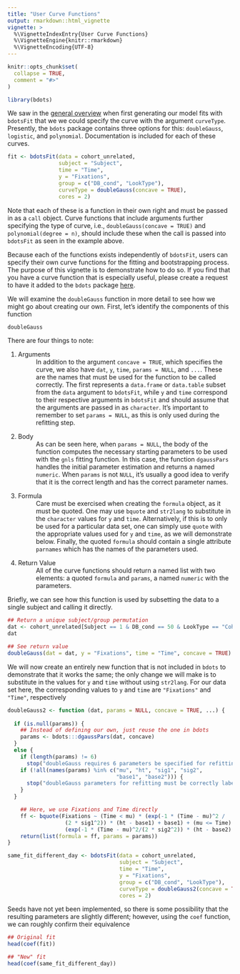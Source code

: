 ```yaml
---
title: "User Curve Functions"
output: rmarkdown::html_vignette
vignette: >
  %\VignetteIndexEntry{User Curve Functions}
  %\VignetteEngine{knitr::rmarkdown}
  %\VignetteEncoding{UTF-8}
---
```



```r
knitr::opts_chunk$set(
  collapse = TRUE,
  comment = "#>"
)
```

```r
library(bdots)
```

We saw in the [general overview](bdots.html) when first generating our model fits with `bdotsFit` that we we could specify the curve with the argument `curveType`. Presently, the `bdots` package contains three options for this: `doubleGauss`, `logistic`, and `polynomial`. Documentation is included for each of these curves. 

```r
fit <- bdotsFit(data = cohort_unrelated,
                subject = "Subject",
                time = "Time",
                y = "Fixations",
                group = c("DB_cond", "LookType"),
                curveType = doubleGauss(concave = TRUE),
                cores = 2)
```

Note that each of these is a function in their own right and must be passed in as a `call` object. Curve functions that include arguments further specifying the type of curve, i.e., `doubleGauss(concave = TRUE)` and `polynomial(degree = n)`, should include these when the call is passed into `bdotsFit` as seen in the example above.

Because each of the functions exists independently of `bdotsFit`, users can specify their own curve functions for the fitting and bootstrapping process. The purpose of this vignette is to demonstrate how to do so. If you find that you have a curve function that is especially useful, please create a request to have it added to the `bdots` package [here](https://github.com/collinn/bdots/issues).

We will examine the `doubleGauss` function in more detail to see how we might go about creating our own. First, let's identify the components of this function

```r
doubleGauss
```

There are four things to note:

1. Arguments
  : In addition to the argument `concave = TRUE`, which specifies the curve, we also have `dat`, `y`, `time`, `params = NULL`, and `...`. These are the names that must be used for the function to be called correctly. The first represents a `data.frame` or `data.table` subset from the `data` argument to `bdotsFit`, while `y` and `time` correspond to their respective arguments in `bdotsFit` and should assume that the arguments are passed in as `character`. It's important to remember to set `params = NULL`, as this is only used during the refitting step. 
2. Body
  : As can be seen here, when `params = NULL`, the body of the function computes the necessary starting parameters to be used with the `gnls` fitting function. In this case, the function `dgaussPars` handles the initial parameter estimation and returns a named `numeric`. When `params` is not `NULL`, it's usually a good idea to verify that it is the correct length and has the correct parameter names. 
4. Formula
  : Care must be exercised when creating the `formula` object, as it must be quoted. One may use `bquote` and `str2lang` to substitute in the `character` values for `y` and `time`. Alternatively, if this is to only be used for a particular data set, one can simply use `quote` with the appropriate values used for `y` and `time`, as we will demonstrate below. Finally, the quoted `formula` should contain a single attribute `parnames` which has the names of the parameters used. 
3. Return Value
  : All of the curve functions should return a named list with two elements: a quoted `formula` and `params`, a named `numeric` with the parameters. 

Briefly, we can see how this function is used by subsetting the data to a single subject and calling it directly.

```r
## Return a unique subject/group permutation
dat <- cohort_unrelated[Subject == 1 & DB_cond == 50 & LookType == "Cohort", ]
dat
```

```r
## See return value
doubleGauss(dat = dat, y = "Fixations", time = "Time", concave = TRUE)
```

We will now create an entirely new function that is not included in `bdots` to demonstrate that it works the same; the only change we will make is to substitute in the values for `y` and `time` without using `str2lang`. For our data set here, the corresponding values to `y` and `time` are `"Fixations"` and `"Time"`, respectively

```r
doubleGauss2 <- function (dat, params = NULL, concave = TRUE, ...) {
  
  if (is.null(params)) {
    ## Instead of defining our own, just reuse the one in bdots
    params <- bdots:::dgaussPars(dat, concave)
  }
  else {
    if (length(params) != 6) 
      stop("doubleGauss requires 6 parameters be specified for refitting")
    if (!all(names(params) %in% c("mu", "ht", "sig1", "sig2", 
                                  "base1", "base2"))) {
      stop("doubleGauss parameters for refitting must be correctly labeled")
    }
  }

    ## Here, we use Fixations and Time directly
    ff <- bquote(Fixations ~ (Time < mu) * (exp(-1 * (Time - mu)^2 / 
                  (2 * sig1^2)) * (ht - base1) + base1) + (mu <= Time) * 
                  (exp(-1 * (Time - mu)^2/(2 * sig2^2)) * (ht - base2) + base2))
    return(list(formula = ff, params = params))
}

same_fit_different_day <- bdotsFit(data = cohort_unrelated,
                                   subject = "Subject",
                                   time = "Time",
                                   y = "Fixations",
                                   group = c("DB_cond", "LookType"),
                                   curveType = doubleGauss2(concave = TRUE),
                                   cores = 2)
```

Seeds have not yet been implemented, so there is some possibility that the resulting parameters are slightly different; however, using the `coef` function, we can roughly confirm their equivalence

```r
## Original fit
head(coef(fit))

## "New" fit
head(coef(same_fit_different_day))
```













